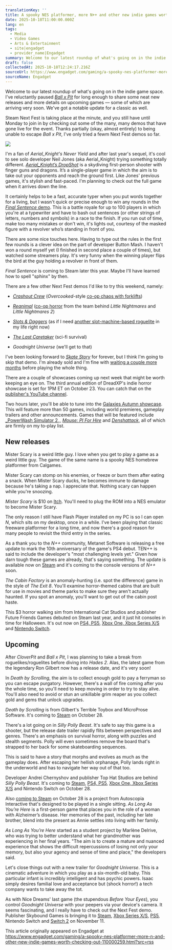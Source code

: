 ```yaml
---
translationKey: ''
title: A spooky NES platformer, more N++ and other new indie games worth checking out
date: 2025-10-18T11:00:00.000Z
lang: en
tags:
  - Media
  - Video Games
  - Arts & Entertainment
  - site|engadget
  - provider_name|Engadget
summary: Welcome to our latest roundup of what's going on in the indie game space. I've reluctantly paused Ball x Pit for long enough to share some neat new releases and more details on upcoming games — some of which are arriving very soon. We've got a notable update for a classic as well.
draft: false
collectedAt: 2025-10-18T12:24:17.216Z
sourceUrl: https://www.engadget.com/gaming/a-spooky-nes-platformer-more-n-and-other-new-indie-games-worth-checking-out-110000259.html?src=rss
sourceName: Engadget
---
```

Welcome to our latest roundup of what's going on in the indie game space. I've reluctantly paused [_Ball x Pit_](https://www.engadget.com/gaming/ball-x-pits-deeply-satisfying-grind-keeps-me-coming-back-for-more-171000754.html) for long enough to share some neat new releases and more details on upcoming games — some of which are arriving very soon. We've got a notable update for a classic as well. 

Steam Next Fest is taking place at the minute, and you still have until Monday to join in by checking out some of the many, many demos that have gone live for the event. Thanks partially (okay, almost entirely) to being unable to escape _Ball x Pit_, I've only tried a fewm Next Fest demos so far. 

![](https://s.yimg.com/ny/api/res/1.2/KGGKecQtvFZwcle43Tkkiw--/YXBwaWQ9aGlnaGxhbmRlcjt3PTEyNDI7aD02OTk-/https://s.yimg.com/uu/api/res/1.2/B3FMFbvSv28.v0VuRON2kg--~B/aD0xMDEzO3c9MTgwMDthcHBpZD15dGFjaHlvbg--/https://d29szjachogqwa.cloudfront.net/videos/user-uploaded/mister_scary.jpg)

I'm a fan of _Aerial_Knight's Never Yield_ and after last year's sequel, it's cool to see solo developer Neil Jones (aka Aerial_Knight) trying something totally different. [_Aerial_Knight’s DropShot_](https://store.steampowered.com/app/3987530/Aerial_Knights_DropShot_Demo/) is a skydiving first-person shooter with finger guns and dragons. It’s a single-player game in which the aim is to take out your opponents and reach the ground first. Like Jones' previous games, it's stylish and fast-paced. I'm planning to check out the full game when it arrives down the line.

It certainly helps to be a fast, accurate typer when you put words together for a living, but I wasn't quick or precise enough to win any rounds in the [_Final Sentence_ demo](https://store.steampowered.com/app/2413950/Final_Sentence/). This is a battle royale for up to 100 players in which you're at a typewriter and have to bash out sentences (or other strings of letters, numbers and symbols) in a race to the finish. If you run out of time, make too many mistakes or don't win, it's lights out, courtesy of the masked figure with a revolver who’s standing in front of you. 

There are some nice touches here. Having to type out the rules in the first few rounds is a clever idea on the part of developer Button Mash. I haven't won a round myself yet (I finished in second place a couple of times), but watched some streamers play. It's very funny when the winning player flips the bird at the guy holding a revolver in front of them.

_Final Sentence_ is coming to Steam later this year. Maybe I'll have learned how to spell "sphinx" by then.

There are a few other Next Fest demos I'd like to try this weekend, namely:

*   [_Crashout Crew_](https://store.steampowered.com/app/3583210/Crashout_Crew/) (_Overcooked_\-style [co-op chaos with forklifts](https://www.engadget.com/crashout-crew-looks-like-overcooked-style-mayhem-from-one-of-the-studios-behind-peak-193854718.html))
    
*   [_Reanimal_](https://store.steampowered.com/app/2129530/REANIMAL/) ([co-op horror](https://www.engadget.com/gaming/reanimal-promises-a-more-terrifying-journey-than-little-nightmares-200457474.html) from the team behind _Little Nightmares_ and _Little Nightmares 2_)
    
*   [_Slots & Daggers_](https://store.steampowered.com/app/3631290/Slots__Daggers/) (as if I need [another slot-machine-based roguelite](https://www.engadget.com/hades-2-slot-machine-horror-and-other-new-indie-games-worth-checking-out-110000884.html) in my life right now) 
    
*   [_The Last Caretaker_](https://store.steampowered.com/app/1783560/The_Last_Caretaker/) (sci-fi survival)
    
*   _Goodnight Universe_ (we'll get to that)
    

I've been looking forward to [_Skate Story_](https://store.steampowered.com/app/1263240/Skate_Story/) for forever, but I think I'm going to skip that demo. I'm already sold and I'm fine with [waiting a couple more months](https://www.engadget.com/gaming/skate-story-finally-arrives-on-december-8-160911918.html) before playing the whole thing.

There are a couple of showcases coming up next week that might be worth keeping an eye on. The third annual edition of DreadXP's indie horror showcase is set for 1PM ET on October 23. You can catch that on the [publisher's YouTube channel](https://www.youtube.com/@DreadXPGames).

Two hours later, you'll be able to tune into the [Galaxies Autumn showcase](https://www.youtube.com/watch?v=z8-SpH8gLgA). This will feature more than 50 games, including world premieres, gameplay trailers and other announcements. Games that will be featured include [_PowerWash Simulator 2](https://www.engadget.com/gaming/powerwash-simulator-2-arrives-on-october-23-154854867.html),_ [_Mouse: PI For Hire_](https://www.engadget.com/gaming/theres-more-to-mouse-pi-for-hire-than-cartoon-violence-203044404.html) and [_Denshattack_](https://www.engadget.com/gaming/denshattack-is-a-blend-of-tony-hawk-trains-and-shonen-anime-174106792.html), all of which are firmly on my to-play list.

## New releases

Mister Scary is a weird little guy. I love when you get to play a game as a weird little guy. The game of the same name is a spooky NES homebrew platformer from Calgames. 

Mister Scary can stomp on his enemies, or freeze or burn them after eating a snack. When Mister Scary ducks, he becomes immune to damage because he's taking a nap. I appreciate that. Nothing scary can happen while you're snoozing.

_Mister Scary_ is $10 on [Itch](https://calgames.itch.io/mister-scary). You'll need to plug the ROM into a NES emulator to become Mister Scary.

The only reason I still have Flash Player installed on my PC is so I can open _N_, which sits on my desktop, once in a while. I've been playing that classic freeware platformer for a long time, and now there's a good reason for many people to revisit the third entry in the series. 

As a thank you to the _N++_ community, Metanet Software is releasing a free update to mark the 10th anniversary of the game's PS4 debut. TEN++ is said to include the developer's "most challenging levels yet." Given how darn tough these games are already, that's saying something. The update is available now on [Steam](https://store.steampowered.com/app/230270/N_NPLUSPLUS/) and it's coming to the console versions of _N++_ soon.

_The Cabin Factory_ is an anomaly-hunting (i.e. spot the difference) game in the style of _The Exit 8_. You'll examine horror-themed cabins that are built for use in movies and theme parks to make sure they aren't actually haunted. If you spot an anomaly, you'll want to get out of the cabin post haste.

This $3 horror walking sim from International Cat Studios and publisher Future Friends Games debuted on Steam last year, and it just hit consoles in time for Halloween. It's out now on [PS4, PS5](https://store.playstation.com/en-us/concept/10015561/), [Xbox One, Xbox Series X/S](https://shopping.yahoo.com/rdlw?merchantId=67071605-d4df-494e-8d9c-c9c236b8bb38&siteId=us-engadget&pageId=1p-autolink&contentUuid=b2be25d7-2136-4bcb-aa14-9857837a590a&featureId=text-link&merchantName=Microsoft&linkText=Xbox+One%2C+Xbox+Series+X%2FS&custData=eyJzb3VyY2VOYW1lIjoiV2ViLURlc2t0b3AtVmVyaXpvbiIsImxhbmRpbmdVcmwiOiJodHRwczovL3d3dy54Ym94LmNvbS9lbi1VUy9nYW1lcy9zdG9yZS90aGUtY2FiaW4tZmFjdG9yeS85Tkw2QkI4OTA5MlQiLCJjb250ZW50VXVpZCI6ImIyYmUyNWQ3LTIxMzYtNGJjYi1hYTE0LTk4NTc4MzdhNTkwYSIsIm9yaWdpbmFsVXJsIjoiaHR0cHM6Ly93d3cueGJveC5jb20vZW4tVVMvZ2FtZXMvc3RvcmUvdGhlLWNhYmluLWZhY3RvcnkvOU5MNkJCODkwOTJUIn0&signature=AQAAAYixsQwPACAZq66T_BW-7B_DRMatrPHdxNoePEEq6QB3&gcReferrer=https%3A%2F%2Fwww.xbox.com%2Fen-US%2Fgames%2Fstore%2Fthe-cabin-factory%2F9NL6BB89092T) and [Nintendo Switch](https://www.nintendo.com/us/store/products/the-cabin-factory-switch/).

## Upcoming 

After _CloverPit_ and _Ball x Pit_, I was planning to take a break from roguelikes/roguelites before diving into _Hades 2_. Alas, the latest game from the legendary Ron Gilbert now has a release date, and it's very soon!

In _Death by Scrolling_, the aim is to collect enough gold to pay a ferryman so you can escape purgatory. However, there's a wall of fire coming after you the whole time, so you'll need to keep moving in order to try to stay alive. You'll also need to avoid or stun an unkillable grim reaper as you collect gold and gems that unlock upgrades. 

_Death by Scrolling_ is from Gilbert's Terrible Toybox and MicroProse Software. It's coming to [Steam](https://store.steampowered.com/app/3773590/Death_by_Scrolling/) on October 28.

There's a lot going on in _Silly Polly Beast_. It's safe to say this game is a shooter, but the release date trailer rapidly flits between perspectives and genres. There's an emphasis on survival horror, along with puzzles and stealth segments. Polly will even sometimes remove the board that's strapped to her back for some skateboarding sequences. 

This is said to have a story that morphs and evolves as much as the gameplay does. After escaping her hellish orphanage, Polly lands right in the underworld and has to navigate her way out of that too. 

Developer Andrei Chernyshov and publisher Top Hat Studios are behind _Silly Polly Beast._ It's coming to [Steam](https://store.steampowered.com/app/1598780/Silly_Polly_Beast/), [PS4, PS5](https://store.playstation.com/en-us/concept/10016634/), [Xbox One, Xbox Series X/S](https://shopping.yahoo.com/rdlw?merchantId=67071605-d4df-494e-8d9c-c9c236b8bb38&siteId=us-engadget&pageId=1p-autolink&contentUuid=b2be25d7-2136-4bcb-aa14-9857837a590a&featureId=text-link&merchantName=Microsoft&linkText=Xbox+One%2C+Xbox+Series+X%2FS&custData=eyJzb3VyY2VOYW1lIjoiV2ViLURlc2t0b3AtVmVyaXpvbiIsImxhbmRpbmdVcmwiOiJodHRwczovL3d3dy54Ym94LmNvbS9lbi1VUy9nYW1lcy9zdG9yZS9zaWxseS1wb2xseS1iZWFzdC85UDlENlIyNUM0N1YiLCJjb250ZW50VXVpZCI6ImIyYmUyNWQ3LTIxMzYtNGJjYi1hYTE0LTk4NTc4MzdhNTkwYSIsIm9yaWdpbmFsVXJsIjoiaHR0cHM6Ly93d3cueGJveC5jb20vZW4tVVMvZ2FtZXMvc3RvcmUvc2lsbHktcG9sbHktYmVhc3QvOVA5RDZSMjVDNDdWIn0&signature=AQAAAap-UkzTgOFbVYj9w-hysWYaWbK8NKx4Qag8yDtd0MJK&gcReferrer=https%3A%2F%2Fwww.xbox.com%2Fen-US%2Fgames%2Fstore%2Fsilly-polly-beast%2F9P9D6R25C47V) and Nintendo Switch on October 28.

Also [coming to Steam](https://store.steampowered.com/app/3309750/As_Long_As_Youre_Here/) on October 28 is a project from Autoscopia Interactive that's designed to be played in a single sitting. _As Long As You’re Here_ is a first-person game that places you in the role of a woman with Alzheimer’s disease. Her memories of the past, including her late brother, blend into the present as Annie settles into living with her family. 

_As Long As You’re Here_ started as a student project by Marlène Delrive, who was trying to better understand what her grandmother was experiencing in her final years. "The aim is to create a mature and nuanced experience that shows the difficult repercussions of losing not only your memory, but also your agency and sense of time and place," the developers said.

Let's close things out with a new trailer for _Goodnight Universe_. This is a cinematic adventure in which you play as a six-month-old baby. This particular infant is incredibly intelligent and has psychic powers. Isaac simply desires familial love and acceptance but (shock horror!) a tech company wants to take away the tot.

As with Nice Dreams' last game (the stupendous _Before Your Eyes_), you control _Goodnight Universe_ with your peepers via your device's camera. It seems fascinating, and I really have to check out the Next Fest demo. Publisher Skybound Games is bringing it to [Steam](https://store.steampowered.com/app/2416100/Goodnight_Universe/), [Xbox Series X/S](https://shopping.yahoo.com/rdlw?merchantId=67071605-d4df-494e-8d9c-c9c236b8bb38&siteId=us-engadget&pageId=1p-autolink&contentUuid=b2be25d7-2136-4bcb-aa14-9857837a590a&featureId=text-link&merchantName=Microsoft&linkText=Xbox+Series+X%2FS&custData=eyJzb3VyY2VOYW1lIjoiV2ViLURlc2t0b3AtVmVyaXpvbiIsImxhbmRpbmdVcmwiOiJodHRwczovL3d3dy54Ym94LmNvbS9lbi1VUy9nYW1lcy9zdG9yZS9nb29kbmlnaHQtdW5pdmVyc2UvOW50MzVmd25iNXBjIiwiY29udGVudFV1aWQiOiJiMmJlMjVkNy0yMTM2LTRiY2ItYWExNC05ODU3ODM3YTU5MGEiLCJvcmlnaW5hbFVybCI6Imh0dHBzOi8vd3d3Lnhib3guY29tL2VuLVVTL2dhbWVzL3N0b3JlL2dvb2RuaWdodC11bml2ZXJzZS85bnQzNWZ3bmI1cGMifQ&signature=AQAAAYnVZoSijbAI7mCBYzVpjF8ZVp4N6eztTJKQSEOFa-pP&gcReferrer=https%3A%2F%2Fwww.xbox.com%2Fen-US%2Fgames%2Fstore%2Fgoodnight-universe%2F9nt35fwnb5pc), [PS5](https://store.playstation.com/en-us/concept/10014923), Nintendo Switch and [Switch 2](https://www.nintendo.com/us/store/products/goodnight-universe-switch-2/) on November 11.  

This article originally appeared on Engadget at https://www.engadget.com/gaming/a-spooky-nes-platformer-more-n-and-other-new-indie-games-worth-checking-out-110000259.html?src=rss
